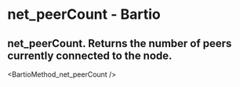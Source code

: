 # net_peerCount - Bartio

## net_peerCount. Returns the number of peers currently connected to the node.


<BartioMethod_net_peerCount />
